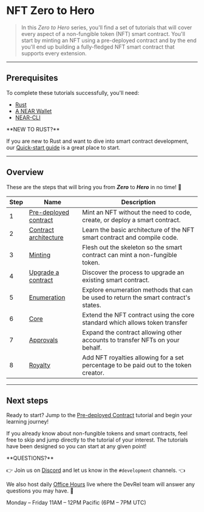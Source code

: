# NFT Zero to Hero

> In this _Zero to Hero_ series, you'll find a set of tutorials that will cover every aspect of a non-fungible token (NFT) smart contract.
> You'll start by minting an NFT using a pre-deployed contract and by the end you'll end up building a fully-fledged NFT smart contract that supports every extension.

---

## Prerequisites

To complete these tutorials successfully, you'll need:

- [Rust](/docs/develop/contracts/rust/intro#installing-the-rust-toolchain)
- [A NEAR Wallet](#near-account)
- [NEAR-CLI](/docs/tools/near-cli#setup)

<Info>
**NEW TO RUST?**

If you are new to Rust and want to dive into smart contract development, our [Quick-start guide](/docs/develop/contracts/rust/intro) is a great place to start.
</Info>

---

## Overview

These are the steps that will bring you from **_Zero_** to **_Hero_** in no time! 💪

| Step | Name                                                                         | Description                                                                          |
| ---- | ---------------------------------------------------------------------------- | ------------------------------------------------------------------------------------ |
| 1    | [Pre-deployed contract](/docs/tutorials/contracts/nfts/predeployed-contract) | Mint an NFT without the need to code, create, or deploy a smart contract.            |
| 2    | [Contract architecture](/docs/tutorials/contracts/nfts/skeleton)             | Learn the basic architecture of the NFT smart contract and compile code.             |
| 3    | [Minting](/docs/tutorials/contracts/nfts/minting)                            | Flesh out the skeleton so the smart contract can mint a non-fungible token.          |
| 4    | [Upgrade a contract](/docs/tutorials/contracts/nfts/upgrade-contract)        | Discover the process to upgrade an existing smart contract.                          |
| 5    | [Enumeration](/docs/tutorials/contracts/nfts/enumeration)                    | Explore enumeration methods that can be used to return the smart contract's states.  |
| 6    | [Core](/docs/tutorials/contracts/nfts/core)                                  | Extend the NFT contract using the core standard which allows token transfer          |
| 7    | [Approvals](/docs/tutorials/contracts/nfts/approvals)                        | Expand the contract allowing other accounts to transfer NFTs on your behalf.         |
| 8    | [Royalty](/docs/tutorials/contracts/nfts/royalty)                            | Add NFT royalties allowing for a set percentage to be paid out to the token creator. |

---

## Next steps

Ready to start? Jump to the [Pre-deployed Contract](/docs/tutorials/contracts/nfts/predeployed-contract) tutorial and begin your learning journey!

If you already know about non-fungible tokens and smart contracts, feel free to skip and jump directly to the tutorial of your interest. The tutorials have been designed so you can start at any given point!

<Info>
**QUESTIONS?**

👉  Join us on [Discord](https://near.chat/) and let us know in the `#development` channels. 👈

We also host daily [Office Hours](https://near.org/office-hours/) live where the DevRel team will answer any questions you may have. 🤔

Monday – Friday 11AM – 12PM Pacific (6PM – 7PM UTC)
</Info>
